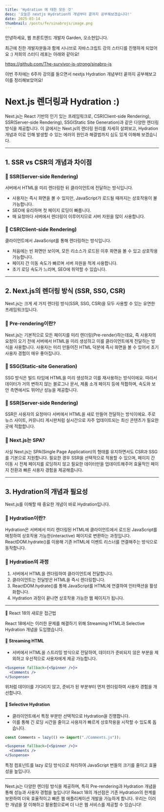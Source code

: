 ```yaml
---
title: 'Hydration 에 대한 모든 것'
desc: '오늘은 nextjs Hydration의 개념부터 끝까지 공부해보겠습니다!'
date: 2025-03-14
thumbnail: /posts/fe/sinabrojs/image.png
---
```


안녕하세요, 웹 프론트엔드 개발자 Garden, 오소현입니다.

최근에 친한 개발자분들과 함께 시나브로 자바스크립트 강의 스터디를 진행하게 되었어요 :)
저희의 스터디 레포는 아래와 같아요!

https://github.com/The-survivor-is-strong/sinabro-js

<Callout type="info">
이번 주차에는 6주차 강의를 들으면서  nextjs Hydration 개념부터 끝까지 공부해보고 이를 정리해보았어요!
</Callout>


# Next.js 렌더링과 Hydration :)

Next.js는 React 기반의 인기 있는 프레임워크로, CSR(Client-side Rendering), SSR(Server-side Rendering), SSG(Static Site Generation)과 같은 다양한 렌더링 방식을 제공합니다. 이 글에서는 Next.js의 렌더링 원리를 자세히 살펴보고, Hydration 개념과 이로 인해 발생할 수 있는 에러의 원인과 해결법까지 심도 있게 이해해 보겠습니다.

---

## 1. SSR vs CSR의 개념과 차이점

### 📌 SSR(Server-side Rendering)

서버에서 HTML을 미리 렌더링한 뒤 클라이언트에 전달하는 방식입니다.

- 사용자는 즉시 화면을 볼 수 있지만, JavaScript가 로드될 때까지는 상호작용이 불가능합니다.
- SEO에 유리하며 첫 페이지 로딩이 빠릅니다.
- 매 요청마다 서버에서 렌더링이 이루어지므로 서버 자원을 많이 사용합니다.

### 📌 CSR(Client-side Rendering)

클라이언트에서 JavaScript를 통해 렌더링하는 방식입니다.

- 처음에는 빈 화면만 보이며, 모든 리소스가 로드된 이후 화면을 볼 수 있고 상호작용 가능합니다.
- 페이지 간 이동 속도가 빠르며 서버 자원을 적게 사용합니다.
- 초기 로딩 속도가 느리며, SEO에 취약할 수 있습니다.

---

## 2. Next.js의 렌더링 방식 (SSR, SSG, CSR)

Next.js는 크게 세 가지 렌더링 방식(SSR, SSG, CSR)을 모두 사용할 수 있는 유연한 프레임워크입니다.

### 📌 Pre-rendering이란?

Next.js는 기본적으로 모든 페이지를 미리 렌더링(Pre-render)하는데요, 즉 사용자의 요청이 오기 전에 서버에서 HTML을 미리 생성하고 이를 클라이언트에게 전달하는 방식을 사용합니다. 사용자는 미리 만들어진 HTML 덕분에 즉시 화면을 볼 수 있어서 초기 사용자 경험이 매우 좋아집니다.

### 📌 SSG(Static-site Generation)

SSG 방식은 빌드 타임에 HTML을 미리 생성하고 이를 재사용하는 방식이에요. 따라서 데이터가 거의 변하지 않는 블로그나 문서, 제품 소개 페이지 등에 적합하며, 속도와 보안 측면에서도 뛰어난 성능을 제공합니다.

### 📌 SSR(Server-side Rendering)

SSR은 사용자의 요청마다 서버에서 HTML을 새로 만들어 전달하는 방식이에요. 주로 뉴스 사이트, 커뮤니티 게시판처럼 실시간으로 자주 업데이트되는 최신 콘텐츠가 필요한 곳에 적합합니다.

### 📌 Next.js는 SPA?

사실 Next.js는 SPA(Single Page Application)의 형태를 유지하면서도 CSR과 SSG를 기본으로 지원합니다. 필요한 경우 SSR을 선택적으로 적용할 수 있으며, 페이지 간 이동 시 전체 페이지를 로딩하지 않고 필요한 데이터만을 업데이트해주어 효율적인 페이지 전환과 빠른 사용자 경험을 제공해줍니다.

---

## 3. Hydration의 개념과 필요성

Next.js를 이해할 때 중요한 개념이 바로 Hydration입니다.

### 📌 Hydration이란?

Hydration은 서버에서 미리 렌더링된 HTML에 클라이언트에서 로드된 JavaScript를 매칭하여 상호작용 가능한(interactive) 페이지로 변환하는 과정입니다. ReactDOM.hydrate()를 이용해 기존 HTML에 이벤트 리스너를 연결해주는 방식으로 동작합니다.

### 🚿 Hydration의 과정

1. 서버에서 HTML을 렌더링하여 클라이언트에 전달합니다.
2. 클라이언트는 전달받은 HTML을 즉시 렌더링합니다.
3. ReactDOM.hydrate()를 통해 JavaScript를 HTML에 연결하여 인터랙션을 활성화합니다.
4. Hydration 과정이 끝나면 상호작용 가능한 웹 페이지가 됩니다.

---

🚀 React 18의 새로운 접근법

React 18에서는 이러한 문제를 해결하기 위해 Streaming HTML과 Selective Hydration 개념을 도입했습니다.

#### 📌 Streaming HTML

- 서버에서 HTML을 스트리밍 방식으로 전달하여, 데이터가 준비되지 않은 부분을 제외하고 우선적으로 사용자에게 제공 가능합니다.

```jsx
<Suspense fallback={<Spinner />}>
  <Comments />
</Suspense>
```

위처럼 데이터를 기다리지 않고, 준비가 된 부분부터 먼저 렌더링하여 사용자 경험을 개선합니다.

#### 📌 Selective Hydration

- 클라이언트에서 특정 부분만 선택적으로 Hydration을 진행합니다.
- 이를 통해 긴 로딩 시간을 줄이고 사용자가 빠르게 상호작용을 시작할 수 있도록 돕습니다.

```jsx
const Comments = lazy(() => import("./Comments.js"));

<Suspense fallback={<Spinner />}>
  <Comments />
</Suspense>
```

특정 컴포넌트를 lazy 로딩 방식으로 처리하여 JavaScript 번들의 크기를 줄이고 효율성을 높입니다.

---


Next.js는 다양한 렌더링 방식을 제공하며, 특히 Pre-rendering과 Hydration 개념을 통해 성능과 사용자 경험을 높입니다! React 18의 개선점은 기존 Hydration의 한계를 보완하여 더욱 효율적이고 빠른 웹 애플리케이션 개발을 가능하게 합니다. 우리는 이러한 개념을 잘 이해하고 활용함으로써 더 나은 웹 서비스를 제공할 수 있습니다!
